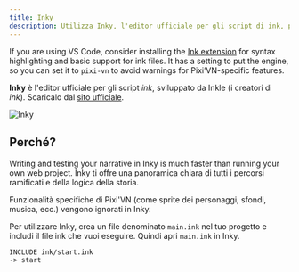 ```yaml
---
title: Inky
description: Utilizza Inky, l'editor ufficiale per gli script di ink, per scrivere e testare la tua narrazione.
---
```


<Callout title="VS Code" type="warn">

If you are using VS Code, consider installing the [Ink extension](https://marketplace.visualstudio.com/items?itemName=drincs-productions.pixi-vn-ink-vscode) for syntax highlighting and basic support for ink files. It has a setting to put the engine, so you can set it to `pixi-vn` to avoid warnings for Pixi’VN-specific features.

</Callout>

**Inky** è l'editor ufficiale per gli script _ink_, sviluppato da Inkle (i creatori di _ink_). Scaricalo dal [sito ufficiale](https://www.inklestudios.com/ink/).

![Inky](/inky.png)

## Perché?

Writing and testing your narrative in Inky is much faster than running your own web project. Inky ti offre una panoramica chiara di tutti i percorsi ramificati e della logica della storia.

<Callout type="info">

Funzionalità specifiche di Pixi'VN (come sprite dei personaggi, sfondi, musica, ecc.) vengono ignorati in Inky.

</Callout>

Per utilizzare Inky, crea un file denominato `main.ink` nel tuo progetto e includi il file ink che vuoi eseguire. Quindi apri `main.ink` in Inky.

```ink title="main.ink"
INCLUDE ink/start.ink
-> start
```
